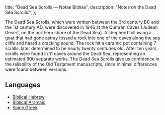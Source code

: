   title: "Dead Sea Scrolls — Notae Bibliae",
  description: "Notes on the Dead Sea Scrolls.",
};

<Initial text="Dead Sea Scrolls" />

The Dead Sea Scrolls, which were written between the 3rd century BC and the 1st century AD, were discovered in 1946 at the Qumran Caves (Judean Desert, on the northern shore of the Dead Sea). A shepherd following a goat that had gone astray tossed a rock into one of the caves along the sea cliffs and heard a cracking sound. The rock hit a ceramic pot containing 7 scrolls, later determined to be nearly twenty centuries old. After ten years, scrolls were found in 11 caves around the Dead Sea, representing an estimated 800 separate works. The Dead Sea Scrolls give us confidence in the reliability of the Old Testament manuscripts, since minimal differences were found between versions.

## Languages

* [Biblical Hebrew](/bible/languages/biblical-hebrew)
* [Biblical Aramaic](/bible/languages/biblical-aramaic)
* [Koine Greek](/bible/languages/koine-greek)
